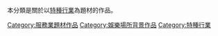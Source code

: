 本分類是關於以[[特種行業|特種行業]]為題材的作品。

[[Category:服務業題材作品|Category:服務業題材作品]]
[[Category:娛樂場所背景作品|Category:娛樂場所背景作品]]
[[Category:特種行業|Category:特種行業]]